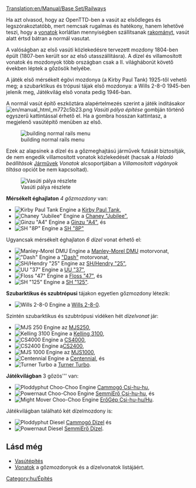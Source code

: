 [[Translation:en/Manual/Base Set/Railways]]
{{hu/Vasúti pálya típusai}}

Ha azt olvasod, hogy az OpenTTD-ben a vasút az elsődleges és legszórakoztatóbb, mert nemcsak rugalmas és hatékony, hanem lehetővé teszi, hogy a [[hu/Manual/Vonatok|vonatok]] korlátlan mennyiségben szállítsanak [[hu/Manual/Rakomány|rakományt]], vasút alatt értsd bátran a normál vasutat.

A valóságban az első vasúti közlekedésre tervezett mozdony 1804-ben épült (1807-ben került sor az első utasszállításra). A dízel és villamosított vonatok és mozdonyok több országban csak a II. világháborút követő években léptek a gőzösök helyébe.

A játék első mérsékelt égövi mozdonya (a Kirby Paul Tank) 1925-től vehető meg; a szubarktikus és trópusi tájak első mozdonya: a Wills 2-8-0 1945-ben jelenik meg, Játékvilág első vonata pedig 1946-ban.

A normál vasút építő eszköztára alapértelmezés szerint a játék indításakor [[File:en/manual html m772c5b23.png]] ''Vasúti pálya építése'' gombján történő egyszerű kattintással érhető el. Ha a gombra hosszan kattintasz, a megjelenő vasútépítő menüben  az első.

[[File:hu/Openttd-rail1.png|none|building normal rails menu]]

Ezek az alapsínek a dízel és a gőzmeghajtású járművek futását biztosítják, de nem  engedik villamosított vonatok közlekedését (hacsak a ''Haladó beállítások'' [[hu/Haladó beállítások/Járművek#Villamosított vágányok letiltása|Járművek]] ''Vonatok'' alcsoportjában a ''Villamosított vágányok tiltása'' opciót be nem kapcsoltad). 

[[File:en/Railway.png|none|frame|Vasúti pálya részlete]]

'''Mérsékelt éghajlaton''' ''4 gőzmozdony'' van:
*[[File:en/Kirbypaultank.png|Kirby Paul Tank Engine]] a [[hu/Manual/Base Set/Trains/Kirby Paul Tank|Kirby Paul Tank]], 
*[[File:en/Chaneyjubilee.png|Chaney "Jubilee" Engine]] a [[hu/Manual/Base Set/Trains/Chaney "Jubilee"|Chaney "Jubilee"]],
*[[File:en/Ginzua4.png|Ginzu "A4" Engine]] a [[hu/Manual/Base Set/Trains/Ginzu "A4"|Ginzu "A4"]], és
*[[File:en/Sh8p.png|SH "8P" Engine]] a [[hu/Manual/Base Set/Trains/SH "8P"|SH "8P"]]
Ugyancsak mérsékelt éghajlaton ''6 dízel'' vonat érhető el:
*[[File:en/Manleymoreldmu.png|Manley-Morel DMU Engine]] a [[hu/Manual/Base Set/Trains/Manley-Morel DMU|Manley-Morel DMU]] motorvonat, 
*[[File:en/Dash.png|"Dash" Engine]] a [[hu/Manual/Base Set/Trains/Dash|"Dash"]] motorvonat,
*[[File:en/Shhendry25.png|SH/Hendry "25" Engine]] az [[hu/Manual/Base Set/Trains/SH/Hendry "25"|SH/Hendry "25"]],
*[[File:en/Uu37.png|UU "37" Engine]] a [[hu/Manual/Base Set/Trains/UU "37"|UU "37"]],
*[[File:en/Floss47.png|Floss "47" Engine]] a [[hu/Manual/Base Set/Trains/Floss "47"|Floss "47"]], és
*[[File:en/Sh125.png|SH "125" Engine]] a [[hu/Manual/Base Set/Trains/SH "125"|SH "125"]].


'''Szubarktikus és szubtrópusi''' tájakon egyetlen gőzmozdony létezik:
*[[File:en/Wills280.png|Wills 2-8-0 Engine]] a [[hu/Manual/Base Set/Trains/Wills 2-8-0|Wills 2-8-0]].
Szintén szubarktikus és szubtrópusi vidéken hét ''dízelvonat'' jár:
*[[File:en/Mjs250.png|MJS 250 Engine]] az [[hu/Manual/Base Set/Trains/MJS250|MJS250]],
*[[File:en/Kelling3100.png|Kelling 3100 Engine]] a [[hu/Manual/Base Set/Trains/Kelling 3100|Kelling 3100]],
*[[File:en/Cs4000.png|CS4000 Engine]] a [[hu/Manual/Base Set/Trains/CS4000|CS4000]],
*[[File:en/Cs2400.png|CS2400 Engine]] a[[hu/Manual/Base Set/Trains/CS2400|CS2400]],
*[[File:en/Mjs1000.png|MJS 1000 Engine]] az [[hu/Manual/Base Set/Trains/MJS 1000|MJS1000]],
*[[File:en/Centennial.png|Centennial Engine]] a [[Centennial/Hu>|Centennial]], és
*[[File:en/Turnerturbo.png|Turner Turbo]] a [[hu/Manual/Base Set/Trains/Turner Turbo|Turner Turbo]].


'''Játékvilágban''' 3 gőzös''' van:

*[[File:en/Ploddyphutchoochoo.png|Ploddyphut Choo-Choo Engine]] [[hu/Cammogó Csi-hu-hu|Cammogó Csi-hu-hu]],
*[[File:en/Powernautchoochoo.png|Powernaut Choo-Choo Engine]] [[hu/SemmiErő Csi-hu-hu|SemmiErő Csi-hu-hu]], és
*[[File:en/Mightymoverchoochoo.png|Might Mover Choo-Choo Engine]] [[hu/ErőGép Csi-hu-hu|ErőGép Csi-hu-hu/Hu]].
Játékvilágban található két dízelmozdony is:
*[[File:en/Ploddyphutdiesel.png|Ploddyphut Diesel]] [[hu/Cammogó Dízel|Cammogó Dízel]] és
*[[File:en/Powernautdiesel.png|Powernaut Diesel]] [[hu/SemmiErő Dízel|SemmiErő Dízel]].

==Lásd még==
*[[hu/Manual/Vasútépítés|Vasútépítés]]
*[[hu/Manual/Vonatok|Vonatok]] a gőzmozdonyok és a dízelvonatok listájáért.

[[Category:hu/Építés]]